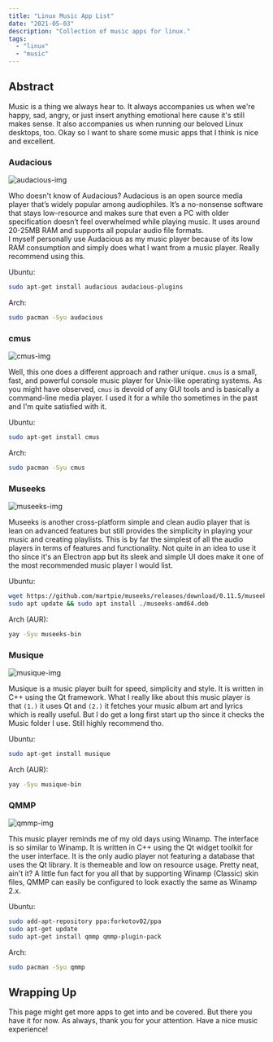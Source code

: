 ```yaml
---
title: "Linux Music App List"
date: "2021-05-03"
description: "Collection of music apps for linux."
tags:
  - "linux"
  - "music"
---
```


## Abstract

Music is a thing we always hear to. It always accompanies us when we're happy, sad, angry, or just insert anything emotional here cause it's still makes sense. It also accompanies us when running our beloved Linux desktops, too. Okay so I want to share some music apps that I think is nice and excellent.

### Audacious

![audacious-img](/linux/applist/music/audacious.webp)

Who doesn't know of Audacious? Audacious is an open source media player that’s widely popular among audiophiles. It’s a no-nonsense software that stays low-resource and makes sure that even a PC with older specification doesn’t feel overwhelmed while playing music. It uses around 20-25MB RAM and supports all popular audio file formats.\
I myself personally use Audacious as my music player because of its low RAM consumption and simply does what I want from a music player. Really recommend using this.

Ubuntu:

```bash
sudo apt-get install audacious audacious-plugins
```

Arch:

```bash
sudo pacman -Syu audacious
```

### cmus

![cmus-img](/linux/applist/music/cmus.webp)

Well, this one does a different approach and rather unique. `cmus` is a small, fast, and powerful console music player for Unix-like operating systems. As you might have observed, `cmus` is devoid of any GUI tools and is basically a command-line media player. I used it for a while tho sometimes in the past and I'm quite satisfied with it.

Ubuntu:

```bash
sudo apt-get install cmus
```

Arch:

```bash
sudo pacman -Syu cmus
```

### Museeks

![museeks-img](/linux/applist/music/museeks.webp)

Museeks is another cross-platform simple and clean audio player that is lean on advanced features but still provides the simplicity in playing your music and creating playlists. This is by far the simplest of all the audio players in terms of features and functionality. Not quite in an idea to use it tho since it's an Electron app but its sleek and simple UI does make it one of the most recommended music player I would list.

Ubuntu:

```bash
wget https://github.com/martpie/museeks/releases/download/0.11.5/museeks-amd64.deb
sudo apt update && sudo apt install ./museeks-amd64.deb
```

Arch (AUR):

```bash
yay -Syu museeks-bin
```

### Musique

![musique-img](/linux/applist/music/musique.webp)

Musique is a music player built for speed, simplicity and style. It is written in C++ using the Qt framework. What I really like about this music player is that `(1.)` it uses Qt and `(2.)` it fetches your music album art and lyrics which is really useful. But I do get a long first start up tho since it checks the Music folder I use. Still highly recommend tho.

Ubuntu:

```bash
sudo apt-get install musique
```

Arch (AUR):

```bash
yay -Syu musique-bin
```

### QMMP

![qmmp-img](/linux/applist/music/qmmp.webp)

This music player reminds me of my old days using Winamp. The interface is so similar to Winamp. It is written in C++ using the Qt widget toolkit for the user interface. It is the only audio player not featuring a database that uses the Qt library. It is themeable and low on resource usage. Pretty neat, ain't it? A little fun fact for you all that by supporting Winamp (Classic) skin files, QMMP can easily be configured to look exactly the same as Winamp 2.x.

Ubuntu:

```bash
sudo add-apt-repository ppa:forkotov02/ppa
sudo apt-get update
sudo apt-get install qmmp qmmp-plugin-pack
```

Arch:

```bash
sudo pacman -Syu qmmp
```

## Wrapping Up

This page might get more apps to get into and be covered. But there you have it for now. As always, thank you for your attention. Have a nice music experience!
